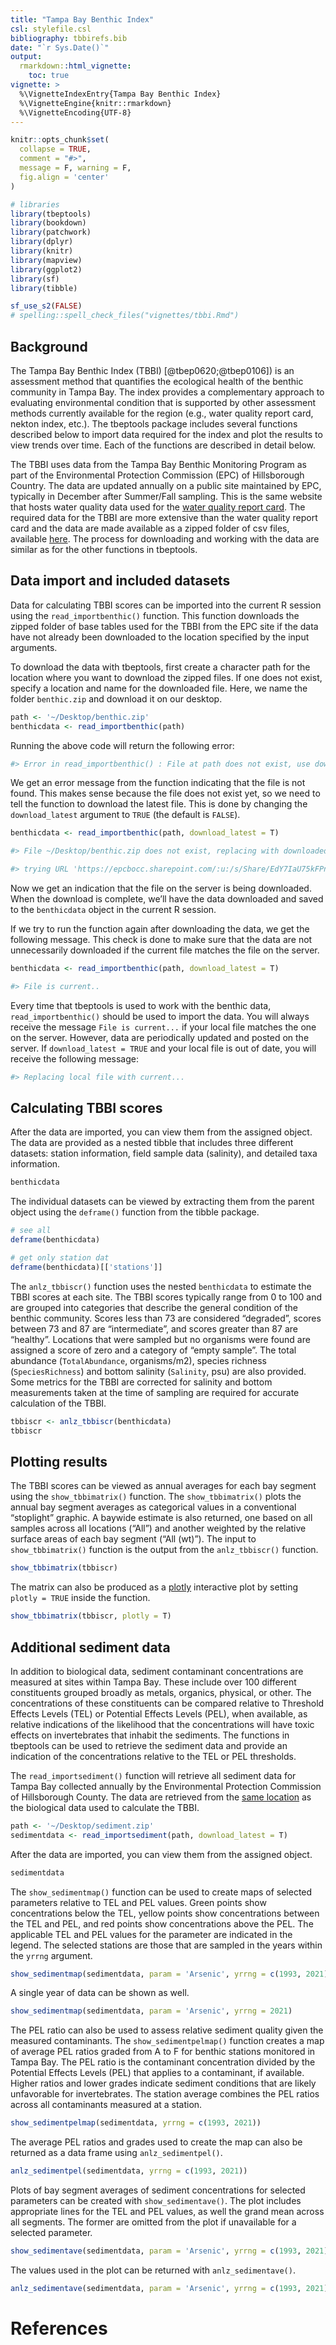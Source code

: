 ```yaml
---
title: "Tampa Bay Benthic Index"
csl: stylefile.csl
bibliography: tbbirefs.bib
date: "`r Sys.Date()`"
output: 
  rmarkdown::html_vignette:
    toc: true
vignette: >
  %\VignetteIndexEntry{Tampa Bay Benthic Index}
  %\VignetteEngine{knitr::rmarkdown}
  %\VignetteEncoding{UTF-8}
---
```


```r
knitr::opts_chunk$set(
  collapse = TRUE,
  comment = "#>",
  message = F, warning = F, 
  fig.align = 'center'
)

# libraries
library(tbeptools)
library(bookdown)
library(patchwork)
library(dplyr)
library(knitr)
library(mapview)
library(ggplot2)
library(sf)
library(tibble)

sf_use_s2(FALSE)
# spelling::spell_check_files("vignettes/tbbi.Rmd")
```

## Background

The Tampa Bay Benthic Index (TBBI) [@tbep0620;@tbep0106]) is an assessment method that quantifies the ecological health of the benthic community in Tampa Bay.  The index provides a complementary approach to evaluating environmental condition that is supported by other assessment methods currently available for the region (e.g., water quality report card, nekton index, etc.). The tbeptools package includes several functions described below to import data required for the index and plot the results to view trends over time.  Each of the functions are described in detail below. 

The TBBI uses data from the Tampa Bay Benthic Monitoring Program as part of the Environmental Protection Commission (EPC) of Hillsborough Country.  The data are updated annually on a public site maintained by EPC, typically in December after Summer/Fall sampling.  This is the same website that hosts water quality data used for the [water quality report card](https://tbep-tech.github.io/tbeptools/articles/intro.html).  The required data for the TBBI are more extensive than the water quality report card and the data are made available as a zipped folder of csv files, available [here](https://epcbocc.sharepoint.com/:f:/s/Share/EtOJfziTTa9FliL1oROb9OsBRZU-nO60fu_0NRC162hHjQ?e=4gUXgJ).  The process for downloading and working with the data are similar as for the other functions in tbeptools.

## Data import and included datasets

Data for calculating TBBI scores can be imported into the current R session using the `read_importbenthic()` function.  This function downloads the zipped folder of base tables used for the TBBI from the EPC site if the data have not already been downloaded to the location specified by the input arguments.  

To download the data with tbeptools, first create a character path for the location where you want to download the zipped files. If one does not exist, specify a location and name for the downloaded file. Here, we name the folder `benthic.zip` and download it on our desktop.

```r
path <- '~/Desktop/benthic.zip'
benthicdata <- read_importbenthic(path)
```

Running the above code will return the following error: 

```r
#> Error in read_importbenthic() : File at path does not exist, use download_latest = TRUE
```

We get an error message from the function indicating that the file is not found. This makes sense because the file does not exist yet, so we need to tell the function to download the latest file. This is done by changing the `download_latest` argument to `TRUE` (the default is `FALSE`).

```r
benthicdata <- read_importbenthic(path, download_latest = T)
```
```r
#> File ~/Desktop/benthic.zip does not exist, replacing with downloaded file...

#> trying URL 'https://epcbocc.sharepoint.com/:u:/s/Share/EdY7IaU75kFPnVhyoe1yITcBESvFZNAreBwabwyL8EfuqQ?e=1i8Rnf&download=1' length 37122877 bytes (35.4 MB)
```

Now we get an indication that the file on the server is being downloaded. When the download is complete, we’ll have the data downloaded and saved to the `benthicdata` object in the current R session.

If we try to run the function again after downloading the data, we get the following message. This check is done to make sure that the data are not unnecessarily downloaded if the current file matches the file on the server.

```r
benthicdata <- read_importbenthic(path, download_latest = T)
```
```r
#> File is current..
```

Every time that tbeptools is used to work with the benthic data, `read_importbenthic()` should be used to import the data. You will always receive the message `File is current...` if your local file matches the one on the server. However, data are periodically updated and posted on the server. If `download_latest = TRUE` and your local file is out of date, you will receive the following message:

```r
#> Replacing local file with current...
```

## Calculating TBBI scores

After the data are imported, you can view them from the assigned object.  The data are provided as a nested tibble that includes three different datasets: station information, field sample data (salinity), and detailed taxa information.  

```r
benthicdata
```

The individual datasets can be viewed by extracting them from the parent object using the `deframe()` function from the tibble package. 

```r
# see all
deframe(benthicdata)

# get only station dat
deframe(benthicdata)[['stations']]
```

The `anlz_tbbiscr()` function uses the nested `benthicdata` to estimate the TBBI scores at each site. The TBBI scores typically range from 0 to 100 and are grouped into categories that describe the general condition of the benthic community.  Scores less than 73 are considered "degraded", scores between 73 and 87 are "intermediate", and scores greater than 87 are "healthy".  Locations that were sampled but no organisms were found are assigned a score of zero and a category of "empty sample".  The total abundance (`TotalAbundance`, organisms/m2), species richness (`SpeciesRichness`) and bottom salinity (`Salinity`, psu) are also provided.  Some metrics for the TBBI are corrected for salinity and bottom measurements taken at the time of sampling are required for accurate calculation of the TBBI.

```r
tbbiscr <- anlz_tbbiscr(benthicdata)
tbbiscr
```

## Plotting results

The TBBI scores can be viewed as annual averages for each bay segment using the `show_tbbimatrix()` function.  The `show_tbbimatrix()` plots the annual bay segment averages as categorical values in a conventional "stoplight" graphic. A baywide estimate is also returned, one based on all samples across all locations ("All") and another weighted by the relative surface areas of each bay segment ("All (wt)"). The input to `show_tbbimatrix()` function is the output from the `anlz_tbbiscr()` function.  

```r
show_tbbimatrix(tbbiscr)
```

The matrix can also be produced as a [plotly](https://plotly.com/r/) interactive plot by setting `plotly = TRUE` inside the function. 

```r
show_tbbimatrix(tbbiscr, plotly = T)
```

## Additional sediment data

In addition to biological data, sediment contaminant concentrations are measured at sites within Tampa Bay.  These include over 100 different constituents grouped broadly as metals, organics, physical, or other.  The concentrations of these constituents can be compared relative to Threshold Effects Levels (TEL) or Potential Effects Levels (PEL), when available, as relative indications of the likelihood that the concentrations will have toxic effects on invertebrates that inhabit the sediments. The functions in tbeptools can be used to retrieve the sediment data and provide an indication of the concentrations relative to the TEL or PEL thresholds. 

The `read_importsediment()` function will retrieve all sediment data for Tampa Bay collected annually by the Environmental Protection Commission of Hillsborough County.  The data are retrieved from the [same location](https://epcbocc.sharepoint.com/:f:/s/Share/EtOJfziTTa9FliL1oROb9OsBRZU-nO60fu_0NRC162hHjQ?e=4gUXgJ) as the biological data used to calculate the TBBI. 

```r
path <- '~/Desktop/sediment.zip'
sedimentdata <- read_importsediment(path, download_latest = T)
```

After the data are imported, you can view them from the assigned object.

```r
sedimentdata
```

The `show_sedimentmap()` function can be used to create maps of selected parameters relative to TEL and PEL values. Green points show concentrations below the TEL, yellow points show concentrations between the TEL and PEL, and red points show concentrations above the PEL. The applicable TEL and PEL values for the parameter are indicated in the legend.  The selected stations are those that are sampled in the years within the `yrrng` argument.

```r
show_sedimentmap(sedimentdata, param = 'Arsenic', yrrng = c(1993, 2021))
```

A single year of data can be shown as well.  

```r
show_sedimentmap(sedimentdata, param = 'Arsenic', yrrng = 2021)
```

The PEL ratio can also be used to assess relative sediment quality given the measured contaminants.  The `show_sedimentpelmap()` function creates a map of average PEL ratios graded from A to F for benthic stations monitored in Tampa Bay. The PEL ratio is the contaminant concentration divided by the Potential Effects Levels (PEL) that applies to a contaminant, if available. Higher ratios and lower grades indicate sediment conditions that are likely unfavorable for invertebrates. The station average combines the PEL ratios across all contaminants measured at a station.

```r
show_sedimentpelmap(sedimentdata, yrrng = c(1993, 2021))
```

The average PEL ratios and grades used to create the map can also be returned as a data frame using `anlz_sedimentpel()`.

```r
anlz_sedimentpel(sedimentdata, yrrng = c(1993, 2021))
```

Plots of bay segment averages of sediment concentrations for selected parameters can be created with `show_sedimentave()`.  The plot includes appropriate lines for the TEL and PEL values, as well the grand mean across all segments.  The former are omitted from the plot if unavailable for a selected parameter.

```r
show_sedimentave(sedimentdata, param = 'Arsenic', yrrng = c(1993, 2021))
```

The values used in the plot can be returned with `anlz_sedimentave()`. 

```r
anlz_sedimentave(sedimentdata, param = 'Arsenic', yrrng = c(1993, 2021))
```

# References
